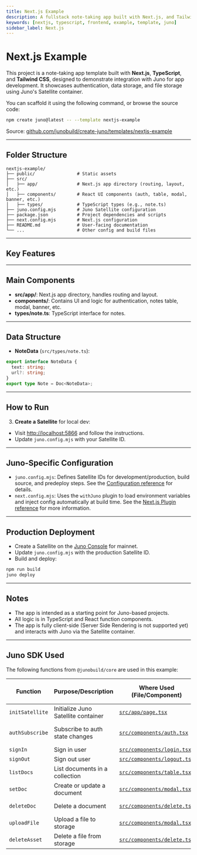 ```yaml
---
title: Next.js Example
description: A fullstack note-taking app built with Next.js, and Tailwind CSS using Juno for authentication, data, and file storage.
keywords: [nextjs, typescript, frontend, example, template, juno]
sidebar_label: Next.js
---
```


# Next.js Example

This project is a note-taking app template built with **Next.js**, **TypeScript**, and **Tailwind CSS**, designed to demonstrate integration with Juno for app development. It showcases authentication, data storage, and file storage using Juno's Satellite container.

You can scaffold it using the following command, or browse the source code:

```bash
npm create juno@latest -- --template nextjs-example
```

Source: [github.com/junobuild/create-juno/templates/nextjs-example](https://github.com/junobuild/create-juno/tree/main/templates/nextjs-example)

---

## Folder Structure

```
nextjs-example/
├── public/                # Static assets
├── src/
│   ├── app/               # Next.js app directory (routing, layout, etc.)
│   ├── components/        # React UI components (auth, table, modal, banner, etc.)
│   ├── types/             # TypeScript types (e.g., note.ts)
├── juno.config.mjs        # Juno Satellite configuration
├── package.json           # Project dependencies and scripts
├── next.config.mjs        # Next.js configuration
├── README.md              # User-facing documentation
└── ...                    # Other config and build files
```

---

## Key Features


<KeyFeatures />

---

## Main Components

- **src/app/**: Next.js app directory, handles routing and layout.
- **components/**: Contains UI and logic for authentication, notes table, modal, banner, etc.
- **types/note.ts**: TypeScript interface for notes.

---

## Data Structure

- **NoteData** (`src/types/note.ts`):

```ts
export interface NoteData {
  text: string;
  url?: string;
}
export type Note = Doc<NoteData>;
```

---

## How to Run


<HowToStart />

3. **Create a Satellite** for local dev:

- Visit [http://localhost:5866](http://localhost:5866) and follow the instructions.
- Update `juno.config.mjs` with your Satellite ID.


<HowToRun />

---

## Juno-Specific Configuration

- `juno.config.mjs`: Defines Satellite IDs for development/production, build source, and predeploy steps. See the [Configuration reference](../reference/configuration.mdx) for details.
- `next.config.mjs`: Uses the `withJuno` plugin to load environment variables and inject config automatically at build time. See the [Next.js Plugin reference](../reference/plugins.mdx#nextjs-plugin) for more information.

---

## Production Deployment

- Create a Satellite on the [Juno Console](https://console.juno.build) for mainnet.
- Update `juno.config.mjs` with the production Satellite ID.
- Build and deploy:

```bash
npm run build
juno deploy
```

---

## Notes

- The app is intended as a starting point for Juno-based projects.
- All logic is in TypeScript and React function components.
- The app is fully client-side (Server Side Rendering is not supported yet) and interacts with Juno via the Satellite container.

---

## Juno SDK Used

The following functions from `@junobuild/core` are used in this example:

| Function        | Purpose/Description                 | Where Used (File/Component)                                                                                                          | Juno Docs/Source Reference                                                                 |
| --------------- | ----------------------------------- | ------------------------------------------------------------------------------------------------------------------------------------ | ------------------------------------------------------------------------------------------ |
| `initSatellite` | Initialize Juno Satellite container | [`src/app/page.tsx`](https://github.com/junobuild/create-juno/blob/main/templates/nextjs-example/src/app/page.tsx)                   | [Initialization](../setup-the-sdk#initialization)                                          |
| `authSubscribe` | Subscribe to auth state changes     | [`src/components/auth.tsx`](https://github.com/junobuild/create-juno/blob/main/templates/nextjs-example/src/components/auth.tsx)     | [Listening to Auth Changes](../build/authentication/development#listening-to-auth-changes) |
| `signIn`        | Sign in user                        | [`src/components/login.tsx`](https://github.com/junobuild/create-juno/blob/main/templates/nextjs-example/src/components/login.tsx)   | [Sign-in](../build/authentication/development#sign-in)                                     |
| `signOut`       | Sign out user                       | [`src/components/logout.tsx`](https://github.com/junobuild/create-juno/blob/main/templates/nextjs-example/src/components/logout.tsx) | [Sign-out](../build/authentication/development#sign-out)                                   |
| `listDocs`      | List documents in a collection      | [`src/components/table.tsx`](https://github.com/junobuild/create-juno/blob/main/templates/nextjs-example/src/components/table.tsx)   | [List documents](../build/datastore/development#list-documents)                            |
| `setDoc`        | Create or update a document         | [`src/components/modal.tsx`](https://github.com/junobuild/create-juno/blob/main/templates/nextjs-example/src/components/modal.tsx)   | [Add a document](../build/datastore/development#add-a-document)                            |
| `deleteDoc`     | Delete a document                   | [`src/components/delete.tsx`](https://github.com/junobuild/create-juno/blob/main/templates/nextjs-example/src/components/delete.tsx) | [Delete a document](../build/datastore/development#delete-a-document)                      |
| `uploadFile`    | Upload a file to storage            | [`src/components/modal.tsx`](https://github.com/junobuild/create-juno/blob/main/templates/nextjs-example/src/components/modal.tsx)   | [Upload file](../build/storage/development#upload-file)                                    |
| `deleteAsset`   | Delete a file from storage          | [`src/components/delete.tsx`](https://github.com/junobuild/create-juno/blob/main/templates/nextjs-example/src/components/delete.tsx) | [Delete asset](../build/storage/development#delete-asset)                                  |
